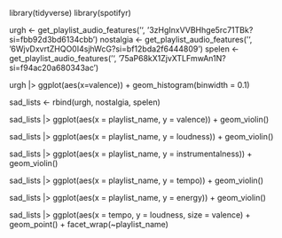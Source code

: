 library(tidyverse)
library(spotifyr)

urgh <- get_playlist_audio_features('', '3zHgInxVVBHhge5rc71TBk?si=fbb92d3bd6134cbb')
nostalgia <- get_playlist_audio_features('', '6WjvDxvrtZHQO0I4sjhWcG?si=bf12bda2f6444809')
spelen <- get_playlist_audio_features('', '75aP68kX1ZjvXTLFmwAn1N?si=f94ac20a680343ac')

urgh |> ggplot(aes(x=valence)) + geom_histogram(binwidth = 0.1)

sad_lists <- rbind(urgh, nostalgia, spelen)

sad_lists |> 
  ggplot(aes(x = playlist_name, y = valence)) +
  geom_violin()

sad_lists |> 
  ggplot(aes(x = playlist_name, y = loudness)) +
  geom_violin()

sad_lists |> 
  ggplot(aes(x = playlist_name, y = instrumentalness)) +
  geom_violin()
  
sad_lists |> 
  ggplot(aes(x = playlist_name, y = tempo)) +
  geom_violin()
  
sad_lists |> 
  ggplot(aes(x = playlist_name, y = energy)) +
  geom_violin()

sad_lists |>
  ggplot(aes(x = tempo, y = loudness, size = valence) + geom_point() + facet_wrap(~playlist_name)

